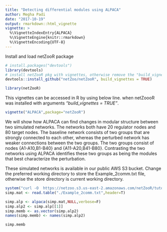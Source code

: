 ```yaml
---
title: "Detecting differential modules using ALPACA"
author: Megha Padi
date: "2017-10-19"
output: rmarkdown::html_vignette
vignette: >
  %\VignetteIndexEntry{ALPACA}
  %\VignetteEngine{knitr::rmarkdown}
  %\VignetteEncoding{UTF-8}
---
```


Install and load netZooR package
```r
# install.packages("devtools") 
library(devtools)
# install netZooR pkg with vignettes, otherwise remove the "build_vignettes = TRUE" argument.
devtools::install_github("netZoo/netZooR", build_vignettes = TRUE)
```

```r
library(netZooR)
```

This vignettes can be accessed in R by using below line. when netZoooR was installed with arguments *"build_vignettes = TRUE"*.
```r
vignette("ALPACA",package="netZooR")
```

\section{A simple example with two node groups}
We will show how ALPACA can find changes in modular structure between two simulated networks. The networks both have 20 regulator nodes and 80 target nodes. The baseline network consists of two groups that are strongly connected to each other, whereas the perturbed network has weaker connections between the two groups. The two groups consist of nodes {A1-A10,B1-B40} and {A11-A20,B41-B80}. Contrasting the two networks using ALPACA identifies these two groups as being the modules that best characterize the perturbation.

These simulated networks is available in our public AWS S3 bucket. Change the preferred working directory to store the Example_2comm.txt file, otherwise the store directory is current working directory.
```r
system("curl -O  https://netzoo.s3.us-east-2.amazonaws.com/netZooR/tutorial_datasets/Example_2comm.txt")
simp.mat <- read.table("./Example_2comm.txt",header=T) 
```


```r
simp.alp <- alpaca(simp.mat,NULL,verbose=F)
simp.alp2 <- simp.alp[[1]]
simp.memb <- as.vector(simp.alp2)
names(simp.memb) <- names(simp.alp2)

simp.memb


```
